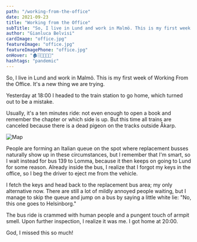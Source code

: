 ```yaml
---
path: "/working-from-the-office"
date: 2021-09-23
title: "Working from the Office"
subTitle: "So, I live in Lund and work in Malmö. This is my first week of WFO"
author: "Gianluca Belvisi"
cardImage: "office.jpg"
featureImage: "office.jpg"
featureImagePhone: "office.jpg"
onHover: "🏚🗄📆🧑🏽‍💻"
hashtags: "pandemic"
---
```

So, I live in Lund and work in Malmö. This is my first week of Working From the Office. It's a new thing we are trying.

Yesterday at 18:00 I headed to the train station to go home, which turned out to be a mistake.

Usually, it's a ten minutes ride: not even enough to open a book and remember the chapter or which side is up. But this time all trains are canceled because there is a dead pigeon on the tracks outside Åkarp.

![Map](map.jpg)

People are forming an Italian queue on the spot where replacement busses naturally show up in these circumstances, but I remember that I'm smart, so I wait instead for bus 139 to Lomma, because it then keeps on going to Lund for some reason. Already inside the bus, I realize that I forgot my keys in the office, so I beg the driver to eject me from the vehicle.

I fetch the keys and head back to the replacement bus area; my only alternative now. There are still a lot of mildly annoyed people waiting, but I manage to skip the queue and jump on a bus by saying a little white lie: "No, this one goes to Helsinborg."

The bus ride is crammed with human people and a pungent touch of armpit smell. Upon further inspection, I realize it was me. I got home at 20:00.

God, I missed this so much!


